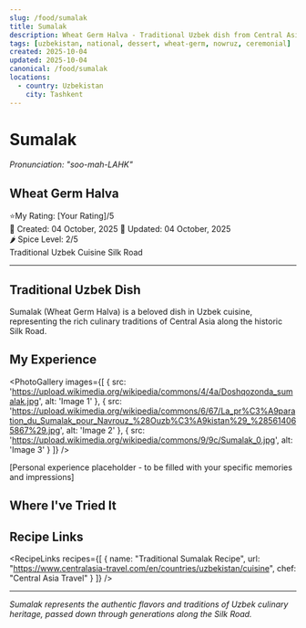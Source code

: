 ```yaml
---
slug: /food/sumalak
title: Sumalak
description: Wheat Germ Halva - Traditional Uzbek dish from Central Asia
tags: [uzbekistan, national, dessert, wheat-germ, nowruz, ceremonial]
created: 2025-10-04
updated: 2025-10-04
canonical: /food/sumalak
locations:
  - country: Uzbekistan
    city: Tashkent
---
```



# Sumalak
*Pronunciation: "soo-mah-LAHK"*

## Wheat Germ Halva

<div className="food-rating">
  <span className="star">⭐</span>My Rating: [Your Rating]/5
</div>

<div className="food-metadata">
  <span className="food-date">📅 Created: 04 October, 2025</span>
  <span className="food-date">🔄 Updated: 04 October, 2025</span>
</div>

<div className="spice-level">
  🌶️ Spice Level: 2/5
</div>

<div className="food-tags">
  <span className="food-tag">Traditional</span>
  <span className="food-tag">Uzbek Cuisine</span>
  <span className="food-tag">Silk Road</span>
</div>

---

## Traditional Uzbek Dish

Sumalak (Wheat Germ Halva) is a beloved dish in Uzbek cuisine, representing the rich culinary traditions of Central Asia along the historic Silk Road.

## My Experience

<PhotoGallery
  images={[
    { src: 'https://upload.wikimedia.org/wikipedia/commons/4/4a/Doshqozonda_sumalak.jpg', alt: 'Image 1' },
    { src: 'https://upload.wikimedia.org/wikipedia/commons/6/67/La_pr%C3%A9paration_du_Sumalak_pour_Navrouz_%28Ouzb%C3%A9kistan%29_%285614065867%29.jpg', alt: 'Image 2' },
    { src: 'https://upload.wikimedia.org/wikipedia/commons/9/9c/Sumalak_0.jpg', alt: 'Image 3' }
  ]}
/>

[Personal experience placeholder - to be filled with your specific memories and impressions]

## Where I've Tried It

<MapEmbed location="Tashkent, Uzbekistan" description="Traditional preparation across Uzbekistan" />

## Recipe Links

<RecipeLinks
  recipes={[
    {
      name: "Traditional Sumalak Recipe",
      url: "https://www.centralasia-travel.com/en/countries/uzbekistan/cuisine",
      chef: "Central Asia Travel"
    }
  ]}
/>

---

*Sumalak represents the authentic flavors and traditions of Uzbek culinary heritage, passed down through generations along the Silk Road.*
